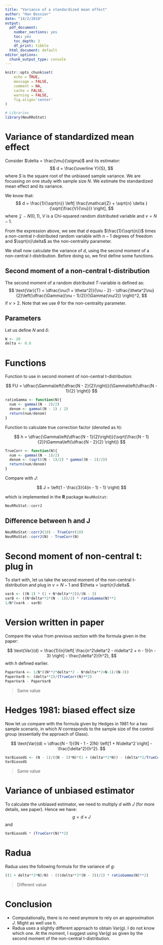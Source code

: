 ```yaml
---
title: "Variance of a standardized mean effect"
author: "Han Bossier"
date: "14/2/2018"
output:
  pdf_document:
    number_sections: yes
    toc: yes
    toc_depth: 3
    df_print: tibble
  html_document: default
editor_options: 
  chunk_output_type: console
---
```


```r
knitr::opts_chunk$set(
	echo = TRUE,
	message = FALSE,
	comment = NA,
	cache = FALSE,
	warning = FALSE,
	fig.align='center'
)

# Libraries
library(NeuRRoStat)
```

\pagebreak

# Variance of standardized mean effect

Consider $\delta = \frac{\mu}{\sigma}$ and its estimator:
$$
d = \frac{\overline Y}{S},
$$
where $S$ is the square root of the unbiased sample variance. We are focussing on one study with sample size $N$. We estimate the standardized mean effect and its variance.

We know that:
$$
d = \frac{1}{\sqrt{n}} \left[ \frac{\mathcal{Z} + \sqrt{n} \delta }{\sqrt{\frac{V}{\nu}}} \right],
$$
where $\mathcal{Z} \sim N(0,1)$, $V$ is a Chi-squared random distributed variable and $\nu = N - 1$.

From the expression above, we see that $d$ equals $\frac{1}{\sqrt{n}}$ times a non-central $t$-distributed random variable with $n - 1$ degrees of freedom and $\sqrt{n}\delta$ as the non-centrality parameter.

We shall now calculate the variance of $d$, using the second moment of a non-central $t$-distribution. Before doing so, we first define some functions.

## Second moment of a non-central t-distribution

The second moment of a random distributed $T$-variable is defined as:
$$
\text{Var}(T) = \dfrac{\nu(1 + \theta^2)}{\nu - 2} - \dfrac{\theta^2\nu}{2}\left(\dfrac{\Gamma((\nu - 1)/2)}{\Gamma(\nu/2)} \right)^2,
$$
if $\nu > 2$. Note that we use $\theta$ for the non-centrality parameter.

## Parameters

Let us define $N$ and $\delta$:

```r
N <- 20
delta <- 0.8
```


# Functions

Function to use in second moment of non-central t-distribution:

$$
FU = \dfrac{\Gamma\left(\dfrac{N - 2}{2}\right)}{\Gamma\left(\dfrac{N - 1}{2} \right)}
$$

```r
ratioGamma <- function(N){
  num <- gamma((N - 2)/2)
  denom <- gamma((N - 1) / 2)
  return(num/denom)
}
```

Function to calculate true correction factor (denoted as $h$):

$$
h = \dfrac{\Gamma\left(\dfrac{N - 1}{2}\right)}{\sqrt{\frac{N - 1}{2}}\Gamma\left(\dfrac{N - 2}{2} \right)}
$$

```r
TrueCorr <- function(N){
  num <- gamma((N - 1)/2)
  denom <- (sqrt((N - 1)/2) * gamma((N - 2)/2))
  return(num/denom)
}
```

Compare with $J$:

$$
J = \left(1 - \frac{3}{4(n - 1) - 1} \right)
$$

which is implemented in the **R** package ```NeuRRoStat```:
```r
NeuRRoStat::corrJ
```


## Difference between h and J
```r
NeuRRoStat::corrJ(10) - TrueCorr(10)
NeuRRoStat::corrJ(N) - TrueCorr(N)
```


# Second moment of non-central t: plug in

To start with, let us take the second moment of the non-central t-distribution and plug in $\nu = N - 1$ and $\theta = \sqrt{n}\delta$.

```r
varA <- ((N-1) * (1 + N*delta**2))/(N - 3)
varB <- ((N*delta**2*(N - 1))/2) * ratioGamma(N)**2
1/N*(varA - varB)
```


# Version written in paper

Compare the value from previous section with the formula given in the paper:

$$
\text{Var}(d) = \frac{1}{n}\left[ \frac{n^2\delta^2 - n\delta^2 + n - 1}{n - 3} \right] - \frac{\delta^2}{h^2},
$$
with $h$ defined earlier. 

```r
PaperVarA <- 1/N*((N**2*delta**2 - N*delta**2+N-1)/(N-3))
PaperVarB <- (delta**2)/(TrueCorr(N)**2)
PaperVarA - PaperVarB
```

> Same value

# Hedges 1981: biased effect size

Now let us compare with the formula given by Hedges in 1981 for a two sample scenario, in which $N$ corresponds to the sample size of the control group (essentially the approach of Glass).

$$
\text{Var}(d) = \dfrac{N - 1}{(N - 1 - 2)N} \left[1 + N\delta^2 \right] - \frac{\delta^2}{h^2}.
$$

```r
VarBiasedG <- (N - 1)/((N - 3)*N)*(1 + (delta**2*N)) - (delta**2/TrueCorr(N)**2)
VarBiasedG
```

> Same value


# Variance of unbiased estimator

To calculate the unbiased estimator, we need to multiply $d$ with $J$ (for more details, see paper). Hence we have:
$$
g = d \times J
$$
and
\begin{align*}
\text{Var}(g) &= \text{Var}(d \times J) \\
 &= \text{Var}(d) \times J^2
\end{align*}

```r
VarBiasedG * (TrueCorr(N)**2)
```


# Radua

Radua uses the following formula for the variance of $g$:

\begin{align*}
\text{Var}(g) &= \frac{1}{N} + \left[1 - \left( \dfrac{\Gamma\left(\frac{N - 2}{2}\right)}{\Gamma\left(\frac{N - 1}{2}\right)}\right)^2 \times \frac{N - 3}{2} \right] \times d^2 \\
 &= \frac{(1 + d^2N)}{N} - \frac{d^2(N - 3)}{2} \times \left( \dfrac{\Gamma\left(\frac{N - 2}{2}\right)}{\Gamma\left(\frac{N - 1}{2}\right)}\right)^2
\end{align*}


```r
((1 + delta**2*N)/N) - (((delta**2*(N - 3))/2) * ratioGamma(N)**2)
```

> Different value

# Conclusion

* Computationally, there is no need anymore to rely on an approximation $J$. Might as well use $h$. 
* Radua uses a slightly different approach to obtain Var(g). I do not know which one. At the moment, I suggest using Var(g) as given by the second moment of the non-central t-distribution.












